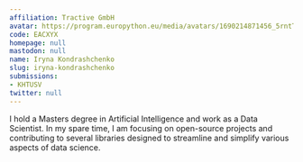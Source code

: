```yaml
---
affiliation: Tractive GmbH
avatar: https://program.europython.eu/media/avatars/1690214871456_5rntTSG.jpeg
code: EACXYX
homepage: null
mastodon: null
name: Iryna Kondrashchenko
slug: iryna-kondrashchenko
submissions:
- KHTUSV
twitter: null
---
```


I hold a Masters degree in Artificial Intelligence and work as a Data Scientist. In my spare time, I am focusing on open-source projects and contributing to several libraries designed to streamline and simplify various aspects of data science.
